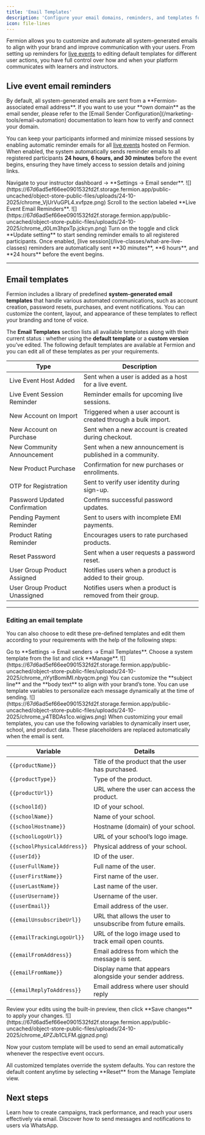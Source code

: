 ```yaml
---
title: 'Email Templates'
description: 'Configure your email domains, reminders, and templates for system communications.'
icon: file-lines
---
```


Fermion allows you to customize and automate all system-generated emails to align with your brand and improve communication with your users. From setting up reminders for [live events](/live-classes/what-are-live-classes) to editing default templates for different user actions, you have full control over how and when your platform communicates with learners and instructors.

## Live event email reminders

<Note>
By default, all system-generated emails are sent from a **Fermion-associated email address**. If you want to use your **own domain** as the email sender, please refer to the [Email Sender Configuration](/marketing-tools/email-automation) documentation to learn how to verify and connect your domain.
</Note>

You can keep your participants informed and minimize missed sessions by enabling automatic reminder emails for all [live events](/live-classes/what-are-live-classes) hosted on Fermion.
When enabled, the system automatically sends reminder emails to all registered participants **24 hours, 6 hours, and 30 minutes** before the event begins, ensuring they have timely access to session details and joining links.

<Steps>
  <Step title="Open email sender">
    Navigate to your instructor dashboard → **Settings → Email sender**.
    ![](https://67d6ad5ef66ee0901532fd2f.storage.fermion.app/public-uncached/object-store-public-files/uploads/24-10-2025/chrome_VjUrVuGPL4.xvfpze.png)
  </Step>

  <Step title="Locate “Live event email reminders”">
    Scroll to the section labeled **Live Event Email Reminders**.
    ![](https://67d6ad5ef66ee0901532fd2f.storage.fermion.app/public-uncached/object-store-public-files/uploads/24-10-2025/chrome_d0Lm3hpxTp.jckcyn.png)
  </Step>

  <Step title="Enable automatic reminders">
    Turn on the toggle and click **Update setting** to start sending reminder emails to all registered participants.
  </Step>

  <Step title="Understand the schedule">
    Once enabled, [live session](/live-classes/what-are-live-classes) reminders are automatically sent **30 minutes**, **6 hours**, and **24 hours** before the event begins.
  </Step>

</Steps>

---

## Email templates

Fermion includes a library of predefined **system-generated email templates** that handle various automated communications, such as account creation, password resets, purchases, and event notifications. You can customize the content, layout, and appearance of these templates to reflect your branding and tone of voice.

The **Email Templates** section lists all available templates along with their current status : whether using the **default template** or a **custom version** you’ve edited. The following default templates are available at Fermion and you can edit all of these templates as per your requirements.

| Type | Description |
|------|--------------|
| Live Event Host Added | Sent when a user is added as a host for a live event. |
| Live Event Session Reminder | Reminder emails for upcoming live sessions. |
| New Account on Import | Triggered when a user account is created through a bulk import. |
| New Account on Purchase | Sent when a new account is created during checkout. |
| New Community Announcement | Sent when a new announcement is published in a community. |
| New Product Purchase | Confirmation for new purchases or enrollments. |
| OTP for Registration | Sent to verify user identity during sign-up. |
| Password Updated Confirmation | Confirms successful password updates. |
| Pending Payment Reminder | Sent to users with incomplete EMI payments. |
| Product Rating Reminder | Encourages users to rate purchased products. |
| Reset Password | Sent when a user requests a password reset. |
| User Group Product Assigned | Notifies users when a product is added to their group. |
| User Group Product Unassigned | Notifies users when a product is removed from their group. |

---

### Editing an email template

You can also choose to edit these pre-defined templates and edit them according to your requirements with the help of the following steps:

<Steps>
  <Step title="Navigate to Email Templates">
    Go to **Settings → Email senders → Email Templates**.
  </Step>

  <Step title="Select a Template">
    Choose a system template from the list and click **Manage**.
    ![](https://67d6ad5ef66ee0901532fd2f.storage.fermion.app/public-uncached/object-store-public-files/uploads/24-10-2025/chrome_nYytBomiMI.nbyqcm.png)
  </Step>

  <Step title="Edit content">
    You can customize the **subject line** and the **body text** to align with your brand’s tone.
  </Step>

  <Step title="Add dynamic variables">
    You can use template variables to personalize each message dynamically at the time of sending.
    ![](https://67d6ad5ef66ee0901532fd2f.storage.fermion.app/public-uncached/object-store-public-files/uploads/24-10-2025/chrome_y4TBDAs1co.wigjws.png)
    <Accordion title="Available template variables">
  When customizing your email templates, you can use the following variables to dynamically insert user, school, and product data.  
  These placeholders are replaced automatically when the email is sent.

  | Variable | Details |
  |-----------|----------|
  | `{{productName}}` | Title of the product that the user has purchased. |
  | `{{productType}}` | Type of the product. |
  | `{{productUrl}}` | URL where the user can access the product. |
  | `{{schoolId}}` | ID of your school. |
  | `{{schoolName}}` | Name of your school. |
  | `{{schoolHostname}}` | Hostname (domain) of your school. |
  | `{{schoolLogoUrl}}` | URL of your school’s logo image. |
  | `{{schoolPhysicalAddress}}` | Physical address of your school. |
  | `{{userId}}` | ID of the user. |
  | `{{userFullName}}` | Full name of the user. |
  | `{{userFirstName}}` | First name of the user. |
  | `{{userLastName}}` | Last name of the user. |
  | `{{userUsername}}` | Username of the user. |
  | `{{userEmail}}` | Email address of the user. |
  | `{{emailUnsubscribeUrl}}` | URL that allows the user to unsubscribe from future emails. |
  | `{{emailTrackingLogoUrl}}` | URL of the logo image used to track email open counts. |
  | `{{emailFromAddress}}` | Email address from which the message is sent. |
  | `{{emailFromName}}` | Display name that appears alongside your sender address. |
  | `{{emailReplyToAddress}}` | Email address where user should reply |
</Accordion>

  </Step>

  <Step title="Preview and Save">
    Review your edits using the built-in preview, then click **Save changes** to apply your changes.
    ![](https://67d6ad5ef66ee0901532fd2f.storage.fermion.app/public-uncached/object-store-public-files/uploads/24-10-2025/chrome_4PZJb1CLFM.gjgnzd.png)
  </Step>
</Steps>

Now your custom template will be used to send an email automatically whenever the respective event occurs.

<Note>
All customized templates override the system defaults. You can restore the default content anytime by selecting **Reset** from the Manage Template view.
</Note>

## Next steps

<Columns cols={2}>
  <Card href="/marketing-tools/email-marketing" title="Email Marketing" >
   Learn how to create campaigns, track performance, and reach your users effectively via email.  
  </Card>

  <Card title="WhatsApp Marketing" href="/marketing-tools/whatsapp-marketing">
  Discover how to send messages and notifications to users via WhatsApp.
  </Card>
</Columns>
